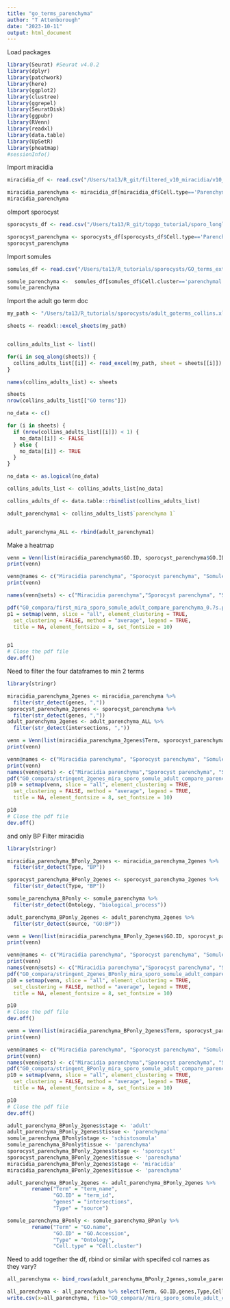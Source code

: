 ```yaml
---
title: "go_terms_parenchyma"
author: "T Attenborough"
date: "2023-10-11"
output: html_document
---
```


Load packages
```r
library(Seurat) #Seurat v4.0.2
library(dplyr)
library(patchwork)
library(here)
library(ggplot2)
library(clustree)
library(ggrepel)
library(SeuratDisk)
library(ggpubr)
library(RVenn)
library(readxl)
library(data.table)
library(UpSetR)
library(pheatmap)
#sessionInfo()

```

Import miracidia 
```r
miracidia_df <- read.csv("/Users/ta13/R_git/filtered_v10_miracidia/v10_GO_genelists/topGO_summary_miracidia_onv10.csv", stringsAsFactors = FALSE, header = TRUE) #import the marker data from somule papaer
```

```r
miracidia_parenchyma <- miracidia_df[miracidia_df$Cell.type=='Parenchyma 1' | miracidia_df$Cell.type=='Parenchyma 2' ,]
miracidia_parenchyma
```

oImport sporocyst 
```r
sporocysts_df <- read.csv("/Users/ta13/R_git/topgo_tutorial/sporo_longlist_0.7/topGO_grouped_longlist_0.7_withCC.csv", stringsAsFactors = FALSE, header = TRUE) #import the marker data from somule papaer

sporocyst_parenchyma <- sporocysts_df[sporocysts_df$Cell.type=='Parenchyma' ,]
sporocyst_parenchyma
```

Import somules 
```r
somules_df <- read.csv("/Users/ta13/R_tutorials/sporocysts/GO_terms_extracted_SuppFig2_nomotor.csv", stringsAsFactors = FALSE, header = TRUE) #import the marker data from somule papaer

somule_parenchyma <-  somules_df[somules_df$Cell.cluster=='parenchymal 1' | somules_df$Cell.cluster=='parenchymal 2' ,]
somule_parenchyma
```

Import the adult go term doc
```r
my_path <- "/Users/ta13/R_tutorials/sporocysts/adult_goterms_collins.xlsx"

sheets <- readxl::excel_sheets(my_path)


collins_adults_list <- list()

for(i in seq_along(sheets)) {
  collins_adults_list[[i]] <- read_excel(my_path, sheet = sheets[[i]])
}

names(collins_adults_list) <- sheets

sheets
nrow(collins_adults_list[["GO terms"]])

no_data <- c()

for (i in sheets) {
  if (nrow(collins_adults_list[[i]]) < 1) {
    no_data[[i]] <- FALSE
  } else {
    no_data[[i]] <- TRUE
  }
}

no_data <- as.logical(no_data)

collins_adults_list <- collins_adults_list[no_data]

collins_adults_df <- data.table::rbindlist(collins_adults_list)

```

```r
adult_parenchyma1 <- collins_adults_list$`parenchyma 1`


adult_parenchyma_ALL <- rbind(adult_parenchyma1)

```

Make a heatmap
```r
venn = Venn(list(miracidia_parenchyma$GO.ID, sporocyst_parenchyma$GO.ID, somule_parenchyma$GO.Accession, adult_parenchyma_ALL$term_id))
print(venn)

venn@names <- c("Miracidia parenchyma", "Sporocyst parenchyma", "Somule parenchyma", "Adult parenchyma")
print(venn)
```

```r
names(venn@sets) <- c("Miracidia parenchyma","Sporocyst parenchyma", "Somule parenchyma", "Adult parenchyma")

pdf("GO_compara/first_mira_sporo_somule_adult_compare_parenchyma_0.7s.pdf", width = 8, height = 15)
p1 = setmap(venn, slice = "all", element_clustering = TRUE,
  set_clustering = FALSE, method = "average", legend = TRUE,
  title = NA, element_fontsize = 8, set_fontsize = 10)


p1
# Close the pdf file
dev.off()
```

Need to filter the four dataframes to min 2 terms 
```r
library(stringr)

miracidia_parenchyma_2genes <- miracidia_parenchyma %>%
  filter(str_detect(genes, ","))
sporocyst_parenchyma_2genes <- sporocyst_parenchyma %>%
  filter(str_detect(genes, ","))
adult_parenchyma_2genes <- adult_parenchyma_ALL %>%
  filter(str_detect(intersections, ","))
```

```r
venn = Venn(list(miracidia_parenchyma_2genes$Term, sporocyst_parenchyma_2genes$Term, somule_parenchyma$GO.name, adult_parenchyma_2genes$term_name))
print(venn)

venn@names <- c("Miracidia parenchyma", "Sporocyst parenchyma", "Somule parenchyma", "Adult parenchyma")
print(venn)
names(venn@sets) <- c("Miracidia parenchyma","Sporocyst parenchyma", "Somule parenchyma", "Adult parenchyma")
pdf("GO_compara/stringent_2genes_mira_sporo_somule_adult_compare_parenchyma_0.7s.pdf", width = 8, height = 6)
p10 = setmap(venn, slice = "all", element_clustering = TRUE,
  set_clustering = FALSE, method = "average", legend = TRUE,
  title = NA, element_fontsize = 8, set_fontsize = 10)

p10
# Close the pdf file
dev.off()
```


and only BP
Filter miracidia
```r
library(stringr)

miracidia_parenchyma_BPonly_2genes <- miracidia_parenchyma_2genes %>%
  filter(str_detect(Type, "BP"))
```

```r
sporocyst_parenchyma_BPonly_2genes <- sporocyst_parenchyma_2genes %>%
  filter(str_detect(Type, "BP"))
```

```r
somule_parenchyma_BPonly <- somule_parenchyma %>%
  filter(str_detect(Ontology, "biological_process"))
```

```r
adult_parenchyma_BPonly_2genes <- adult_parenchyma_2genes %>%
  filter(str_detect(source, "GO:BP"))
```

```r
venn = Venn(list(miracidia_parenchyma_BPonly_2genes$GO.ID, sporocyst_parenchyma_BPonly_2genes$GO.ID, somule_parenchyma_BPonly$GO.Accession, adult_parenchyma_BPonly_2genes$term_id))
print(venn)

venn@names <- c("Miracidia parenchyma", "Sporocyst parenchyma", "Somule parenchyma", "Adult parenchyma")
print(venn)
names(venn@sets) <- c("Miracidia parenchyma","Sporocyst parenchyma", "Somule parenchyma", "Adult parenchyma")
pdf("GO_compara/stringent_2genes_BPonly_mira_sporo_somule_adult_compare_parenchyma_0.7s.pdf", width = 8, height = 6)
p10 = setmap(venn, slice = "all", element_clustering = TRUE,
  set_clustering = FALSE, method = "average", legend = TRUE,
  title = NA, element_fontsize = 8, set_fontsize = 10)

p10
# Close the pdf file
dev.off()
```

```r
venn = Venn(list(miracidia_parenchyma_BPonly_2genes$Term, sporocyst_parenchyma_BPonly_2genes$Term, somule_parenchyma_BPonly$GO.name, adult_parenchyma_BPonly_2genes$term_name))
print(venn)

venn@names <- c("Miracidia parenchyma", "Sporocyst parenchyma", "Somule parenchyma", "Adult parenchyma")
print(venn)
names(venn@sets) <- c("Miracidia parenchyma","Sporocyst parenchyma", "Somule parenchyma", "Adult parenchyma")
pdf("GO_compara/stringent_BPonly_mira_sporo_somule_adult_compare_parenchyma_0.7s_names.pdf", width = 8, height = 6)
p10 = setmap(venn, slice = "all", element_clustering = TRUE,
  set_clustering = FALSE, method = "average", legend = TRUE,
  title = NA, element_fontsize = 8, set_fontsize = 10)

p10
# Close the pdf file
dev.off()
```

```r
adult_parenchyma_BPonly_2genes$stage <- 'adult'
adult_parenchyma_BPonly_2genes$tissue <- 'parenchyma'
somule_parenchyma_BPonly$stage <- 'schistosomula'
somule_parenchyma_BPonly$tissue <- 'parenchyma'
sporocyst_parenchyma_BPonly_2genes$stage <- 'sporocyst'
sporocyst_parenchyma_BPonly_2genes$tissue <- 'parenchyma'
miracidia_parenchyma_BPonly_2genes$stage <- 'miracidia'
miracidia_parenchyma_BPonly_2genes$tissue <- 'parenchyma'
```

```r
adult_parenchyma_BPonly_2genes <- adult_parenchyma_BPonly_2genes %>% 
        rename("Term" = "term_name",
               "GO.ID" = "term_id",
               "genes" = "intersections",
               "Type" = "source")

somule_parenchyma_BPonly <- somule_parenchyma_BPonly %>% 
        rename("Term" = "GO.name",
               "GO.ID" = "GO.Accession",
               "Type" = "Ontology",
               "Cell.type" = "Cell.cluster")
```


Need to add together the df, rbind or similar with specifed col names as they vary?
```r
all_parenchyma <- bind_rows(adult_parenchyma_BPonly_2genes,somule_parenchyma_BPonly,sporocyst_parenchyma_BPonly_2genes,miracidia_parenchyma_BPonly_2genes)

all_parenchyma <- all_parenchyma %>% select(Term, GO.ID,genes,Type,Cell.type,stage,tissue)
write.csv(x=all_parenchyma, file="GO_compara//mira_sporo_somule_adult_compare_parenchyma_stringent_BP.csv")
```

